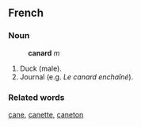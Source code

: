 ==French==
===Noun===
:'''canard''' ''m''
#Duck (male).
#Journal (e.g. ''Le canard enchaîné'').
===Related words===
[[cane]], [[canette]], [[caneton]]